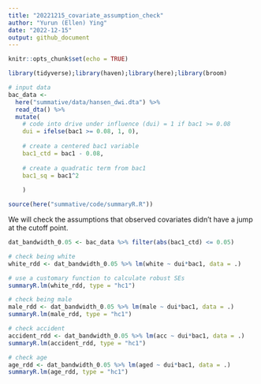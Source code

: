 ```yaml
---
title: "20221215_covariate_assumption_check"
author: "Yurun (Ellen) Ying"
date: "2022-12-15"
output: github_document
---
```


```r
knitr::opts_chunk$set(echo = TRUE)

library(tidyverse);library(haven);library(here);library(broom)

# input data
bac_data <- 
  here("summative/data/hansen_dwi.dta") %>% 
  read_dta() %>% 
  mutate(
    # code into drive under influence (dui) = 1 if bac1 >= 0.08
    dui = ifelse(bac1 >= 0.08, 1, 0),
    
    # create a centered bac1 variable
    bac1_ctd = bac1 - 0.08,
    
    # create a quadratic term from bac1
    bac1_sq = bac1^2
    
    )

source(here("summative/code/summaryR.R"))
```

We will check the assumptions that observed covariates didn't have a jump at the cutoff point.

```r
dat_bandwidth_0.05 <- bac_data %>% filter(abs(bac1_ctd) <= 0.05)

# check being white
white_rdd <- dat_bandwidth_0.05 %>% lm(white ~ dui*bac1, data = .)

# use a customary function to calculate robust SEs
summaryR.lm(white_rdd, type = "hc1") 

# check being male
male_rdd <- dat_bandwidth_0.05 %>% lm(male ~ dui*bac1, data = .)
summaryR.lm(male_rdd, type = "hc1") 

# check accident
accident_rdd <- dat_bandwidth_0.05 %>% lm(acc ~ dui*bac1, data = .)
summaryR.lm(accident_rdd, type = "hc1") 

# check age
age_rdd <- dat_bandwidth_0.05 %>% lm(aged ~ dui*bac1, data = .)
summaryR.lm(age_rdd, type = "hc1") 
```

